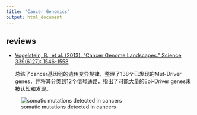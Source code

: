 ```yaml
---
title: "Cancer Genomics"
output: html_document
---
```


## reviews
* [Vogelstein, B., et al. (2013). "Cancer Genome Landscapes." Science 339(6127): 1546-1558](http://science.sciencemag.org/content/339/6127/1546)

    总结了cancer基因组的遗传变异规律，整理了138个已发现的Mut-Driver genes，并将其分类到12个信号通路，指出了可能大量的Epi-Driver genes未被认知和发现。

![somatic mutations detected in cancers](figures/Vogelstein-science-2013-figure1.jpg)
